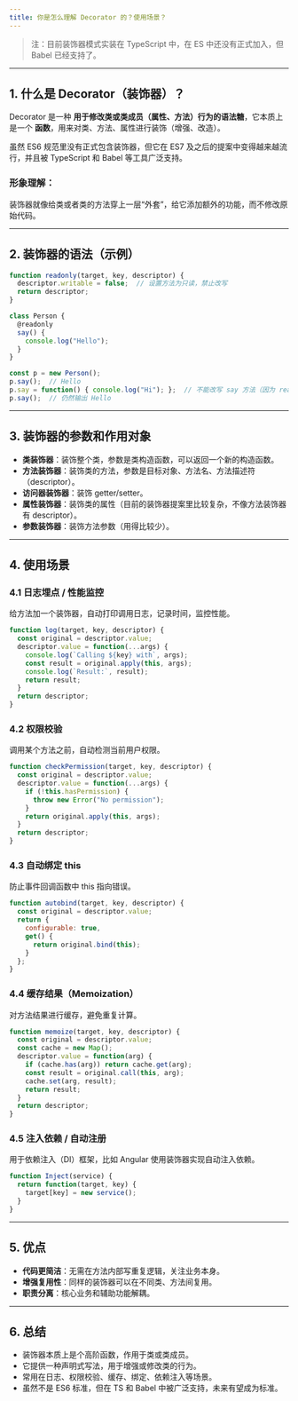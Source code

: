 ```yaml
---
title: 你是怎么理解 Decorator 的？使用场景？
---
```


> 注：目前装饰器模式实装在 TypeScript 中，在 ES 中还没有正式加入，但 Babel 已经支持了。

---

## 1. 什么是 Decorator（装饰器）？

Decorator 是一种 **用于修改类或类成员（属性、方法）行为的语法糖**，它本质上是一个 **函数**，用来对类、方法、属性进行装饰（增强、改造）。

虽然 ES6 规范里没有正式包含装饰器，但它在 ES7 及之后的提案中变得越来越流行，并且被 TypeScript 和 Babel 等工具广泛支持。

### 形象理解：

装饰器就像给类或者类的方法穿上一层“外套”，给它添加额外的功能，而不修改原始代码。

---

## 2. 装饰器的语法（示例）

```js
function readonly(target, key, descriptor) {
  descriptor.writable = false;  // 设置方法为只读，禁止改写
  return descriptor;
}

class Person {
  @readonly
  say() {
    console.log("Hello");
  }
}

const p = new Person();
p.say();  // Hello
p.say = function() { console.log("Hi"); };  // 不能改写 say 方法（因为 readonly）
p.say();  // 仍然输出 Hello
```

---

## 3. 装饰器的参数和作用对象

* **类装饰器**：装饰整个类，参数是类构造函数，可以返回一个新的构造函数。
* **方法装饰器**：装饰类的方法，参数是目标对象、方法名、方法描述符（descriptor）。
* **访问器装饰器**：装饰 getter/setter。
* **属性装饰器**：装饰类的属性（目前的装饰器提案里比较复杂，不像方法装饰器有 descriptor）。
* **参数装饰器**：装饰方法参数（用得比较少）。

---

## 4. 使用场景

### 4.1 日志埋点 / 性能监控

给方法加一个装饰器，自动打印调用日志，记录时间，监控性能。

```js
function log(target, key, descriptor) {
  const original = descriptor.value;
  descriptor.value = function(...args) {
    console.log(`Calling ${key} with`, args);
    const result = original.apply(this, args);
    console.log(`Result:`, result);
    return result;
  }
  return descriptor;
}
```

### 4.2 权限校验

调用某个方法之前，自动检测当前用户权限。

```js
function checkPermission(target, key, descriptor) {
  const original = descriptor.value;
  descriptor.value = function(...args) {
    if (!this.hasPermission) {
      throw new Error("No permission");
    }
    return original.apply(this, args);
  }
  return descriptor;
}
```

### 4.3 自动绑定 this

防止事件回调函数中 this 指向错误。

```js
function autobind(target, key, descriptor) {
  const original = descriptor.value;
  return {
    configurable: true,
    get() {
      return original.bind(this);
    }
  };
}
```

### 4.4 缓存结果（Memoization）

对方法结果进行缓存，避免重复计算。

```js
function memoize(target, key, descriptor) {
  const original = descriptor.value;
  const cache = new Map();
  descriptor.value = function(arg) {
    if (cache.has(arg)) return cache.get(arg);
    const result = original.call(this, arg);
    cache.set(arg, result);
    return result;
  }
  return descriptor;
}
```

### 4.5 注入依赖 / 自动注册

用于依赖注入（DI）框架，比如 Angular 使用装饰器实现自动注入依赖。

```js
function Inject(service) {
  return function(target, key) {
    target[key] = new service();
  }
}
```

---

## 5. 优点

* **代码更简洁**：无需在方法内部写重复逻辑，关注业务本身。
* **增强复用性**：同样的装饰器可以在不同类、方法间复用。
* **职责分离**：核心业务和辅助功能解耦。

---

## 6. 总结

* 装饰器本质上是个高阶函数，作用于类或类成员。
* 它提供一种声明式写法，用于增强或修改类的行为。
* 常用在日志、权限校验、缓存、绑定、依赖注入等场景。
* 虽然不是 ES6 标准，但在 TS 和 Babel 中被广泛支持，未来有望成为标准。

